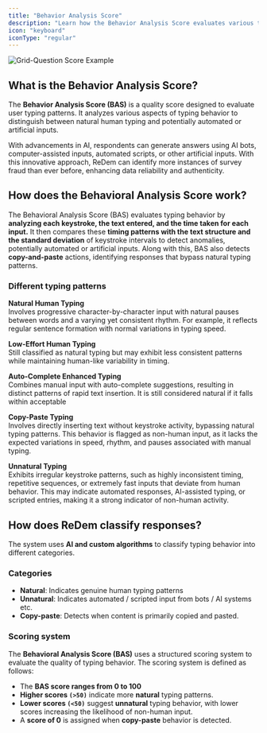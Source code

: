 ```yaml
---
title: "Behavior Analysis Score"
description: "Learn how the Behavior Analysis Score evaluates various typing behaviors"
icon: "keyboard"
iconType: "regular"
---
```


![Grid-Question Score Example](/images/BAS-Demo.gif)

## What is the Behavior Analysis Score?
The **Behavior Analysis Score (BAS)** is a quality score designed to evaluate user typing patterns. It analyzes various aspects of typing behavior to distinguish between natural human typing and potentially automated or artificial inputs.

With advancements in AI, respondents can generate answers using AI bots, computer-assisted inputs, automated scripts, or other artificial inputs. With this innovative approach, ReDem can identify more instances of survey fraud than ever before, enhancing data reliability and authenticity.

## How does the Behavioral Analysis Score work?
The Behavioral Analysis Score (BAS) evaluates typing behavior by **analyzing each keystroke, the text entered, and the time taken for each input.** It then compares these **timing patterns with the text structure and the standard deviation** of keystroke intervals to detect anomalies, potentially automated or artificial inputs. Along with this, BAS also detects **copy-and-paste** actions, identifying responses that bypass natural typing patterns.

### Different typing patterns
**Natural Human Typing** <br/>
Involves progressive character-by-character input with natural pauses between words and a varying yet consistent rhythm. For example, it reflects regular sentence formation with normal variations in typing speed.

**Low-Effort Human Typing** <br/>
Still classified as natural typing but may exhibit less consistent patterns while maintaining human-like variability in timing.

**Auto-Complete Enhanced Typing** <br/>
Combines manual input with auto-complete suggestions, resulting in distinct patterns of rapid text insertion. It is still considered natural if it falls within acceptable

**Copy-Paste Typing** <br/>
Involves directly inserting text without keystroke activity, bypassing natural typing patterns. This behavior is flagged as non-human input, as it lacks the expected variations in speed, rhythm, and pauses associated with manual typing.  

**Unnatural Typing** <br/>
Exhibits irregular keystroke patterns, such as highly inconsistent timing, repetitive sequences, or extremely fast inputs that deviate from human behavior. This may indicate automated responses, AI-assisted typing, or scripted entries, making it a strong indicator of non-human activity.

## How does ReDem classify responses?
The system uses **AI and custom algorithms** to classify typing behavior into different categories.

### Categories
- **Natural**: Indicates genuine human typing patterns
- **Unnatural**: Indicates automated / scripted input from bots / AI systems etc.
- **Copy-paste**: Detects when content is primarily copied and pasted.

### Scoring system
The **Behavioral Analysis Score (BAS)** uses a structured scoring system to evaluate the quality of typing behavior. The scoring system is defined as follows:  

- The **BAS score ranges from 0 to 100**  
- **Higher scores `(>50)`** indicate more **natural** typing patterns.  
- **Lower scores `(<50)`** suggest **unnatural** typing behavior, with lower scores increasing the likelihood of non-human input.  
- A **score of 0** is assigned when **copy-paste** behavior is detected.  










